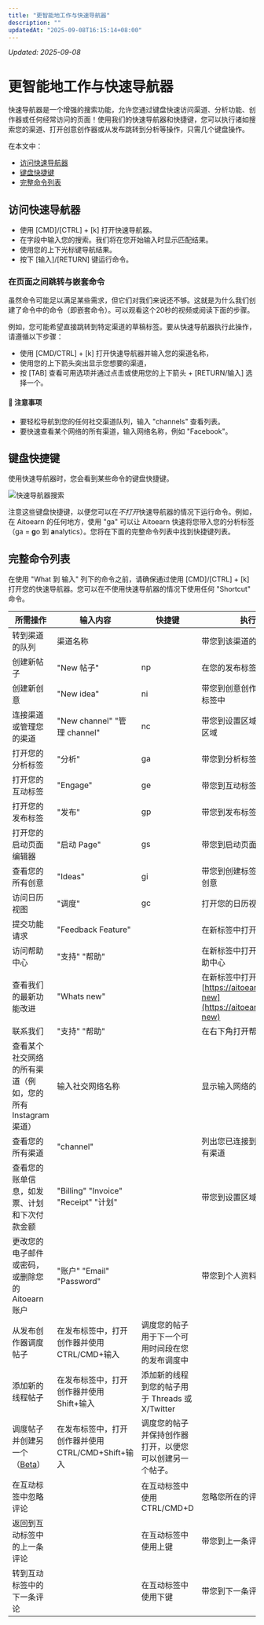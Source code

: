 ```yaml
---
title: "更智能地工作与快速导航器"
description: ""
updatedAt: "2025-09-08T16:15:14+08:00"
---
```

<!-- UPDATED_AT -->
_Updated: 2025-09-08_

# 更智能地工作与快速导航器

快速导航器是一个增强的搜索功能，允许您通过键盘快速访问渠道、分析功能、创作器或任何经常访问的页面！使用我们的快速导航器和快捷键，您可以执行诸如搜索您的渠道、打开创意创作器或从发布跳转到分析等操作，只需几个键盘操作。

在本文中：
- [访问快速导航器](#h_01H966C2P4MQG246GS89ZYK2ZC)
- [键盘快捷键](#h_01H5ADF4W2Q4AA55TR737CHN0K)
- [完整命令列表](#h_01H5ADFH8XTTJQP5QSXTJJVRA9)

## 访问快速导航器

- 使用 [CMD]/[CTRL] + [k] 打开快速导航器。
- 在字段中输入您的搜索。我们将在您开始输入时显示匹配结果。
- 使用您的上下光标键导航结果。
- 按下 [输入]/[RETURN] 键运行命令。

### 在页面之间跳转与嵌套命令

虽然命令可能足以满足某些需求，但它们对我们来说还不够。这就是为什么我们创建了命令中的命令（即嵌套命令）。可以观看这个20秒的视频或阅读下面的步骤。

例如，您可能希望直接跳转到特定渠道的草稿标签。要从快速导航器执行此操作，请遵循以下步骤：
- 使用 [CMD/CTRL] + [k] 打开快速导航器并输入您的渠道名称，
- 使用您的上下箭头突出显示您想要的渠道，
- 按 [TAB] 查看可用选项并通过点击或使用您的上下箭头 + [RETURN/输入] 选择一个。

#### 📝 注意事项

- 要轻松导航到您的任何社交渠道队列，输入 "channels" 查看列表。
- 要快速查看某个网络的所有渠道，输入网络名称，例如 "Facebook"。

## 键盘快捷键

使用快速导航器时，您会看到某些命令的键盘快捷键。

![快速导航器搜索](//d33v4339jhl8k0.cloudfront.net/docs/assets/64cb6cf86d4a3e191f237e66/图片s/66b6742048915f570c6a9338/文件-zFRjm8UnrT.jpg)

注意这些键盘快捷键，以便您可以在*不打开*快速导航器的情况下运行命令。例如，在 Aitoearn 的任何地方，使用 "ga" 可以让 Aitoearn 快速将您带入您的分析标签（ga = **g**o 到 **a**nalytics）。您将在下面的完整命令列表中找到快捷键列表。

## 完整命令列表

在使用 "What 到 输入" 列下的命令之前，请确保通过使用 [CMD]/[CTRL] + [k] 打开您的快速导航器。您可以在不使用快速导航器的情况下使用任何 "Shortcut" 命令。

| 所需操作 | 输入内容 | 快捷键 | 执行动作 |
| -------- | -------- | ------ | -------- |
| 转到渠道的队列 | 渠道名称 | | 带您到该渠道的队列 |
| 创建新帖子 | "New 帖子" | np | 在您的发布标签中打开创作器 |
| 创建新创意 | "New idea" | ni | 带您到创意创作器在您的创建标签中 |
| 连接渠道或管理您的渠道 | "New channel" "管理 channel" | nc | 带您到设置区域中的渠道连接区域 |
| 打开您的分析标签 | "分析" | ga | 带您到分析标签 |
| 打开您的互动标签 | "Engage" | ge | 带您到互动标签 |
| 打开您的发布标签 | "发布" | gp | 带您到发布标签 |
| 打开您的启动页面编辑器 | "启动 Page" | gs | 带您到启动页面编辑器 |
| 查看您的所有创意 | "Ideas" | gi | 带您到创建标签查看您的所有创意 |
| 访问日历视图 | "调度" | gc | 打开您的日历视图 |
| 提交功能请求 | "Feedback Feature" | | 在新标签中打开 [Aitoearn | Feature Request Form](https://aitoearn.com/feature-request) |
| 访问帮助中心 | "支持" "帮助" | | 在新标签中打开 Aitoearn 的帮助中心 |
| 查看我们的最新功能改进 | "Whats new" | | 在新标签中打开 [https://aitoearn.com/whats-new](https://aitoearn.com/whats-new) |
| 联系我们 | "支持" "帮助" | | 在右下角打开帮助小部件 |
| 查看某个社交网络的所有渠道（例如，您的所有 Instagram 渠道） | 输入社交网络名称 | | 显示输入网络的所有渠道 |
| 查看您的所有渠道 | "channel" | | 列出您已连接到 Aitoearn 的所有渠道 |
| 查看您的账单信息，如发票、计划和下次付款金额 | "Billing" "Invoice" "Receipt" "计划" | | 带您到设置区域中的账单页面 |
| 更改您的电子邮件或密码，或删除您的 Aitoearn 账户 | "账户" "Email" "Password" | | 带您到个人资料设置页面 |
| 从发布创作器调度帖子 | 在发布标签中，打开创作器并使用 CTRL/CMD+输入 | 调度您的帖子用于下一个可用时间段在您的发布调度中 |
| 添加新的线程帖子 | 在发布标签中，打开创作器并使用 Shift+输入 | 添加新的线程到您的帖子用于 Threads 或 X/Twitter |
| 调度帖子并创建另一个（[Beta](https://支持.aitoearn.com//支持.aitoearn.com/article/642-scheduling-帖子#New-scheduling-options-在-Beta-tin_w)） | 在发布标签中，打开创作器并使用 CTRL/CMD+Shift+输入 | 调度您的帖子并保持创作器打开，以便您可以创建另一个帖子。 |
| 在互动标签中忽略评论 | | 在互动标签中使用 CTRL/CMD+D | 忽略您所在的评论 |
| 返回到互动标签中的上一条评论 | | 在互动标签中使用上键 | 带您到上一条评论 |
| 转到互动标签中的下一条评论 | | 在互动标签中使用下键 | 带您到下一条评论 |
